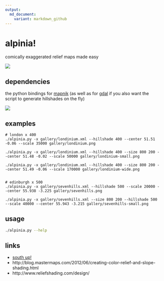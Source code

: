 ```yaml
---
output:
  md_document:
    variant: markdown_github
---
```


# alpinia!

comically exaggerated relief maps made easy

<a href="https://github.com/kevinstadler/alpinia/raw/master/gallery/londinium.png"><img src="gallery/londinium-small.png" align="center" /></a>

## dependencies

the python bindings for [mapnik](http://mapnik.org) (as well as for [gdal](http://gdal.org) if you also want the script to generate hillshades on the fly)

<a href="https://github.com/kevinstadler/alpinia/raw/master/gallery/sevenhills.png"><img src="gallery/sevenhills-small.png" align="center" /></a>

## examples

```
# london x 400
./alpinia.py -x gallery/londinium.xml --hillshade 400 --center 51.51 -0.06 --scale 35000 gallery/londinium.png

./alpinia.py -x gallery/londinium.xml --hillshade 400 --size 800 200 --center 51.48 -0.02 --scale 50000 gallery/londinium-small.png

./alpinia.py -x gallery/londinium.xml --hillshade 400 --size 800 200 --center 51.49 -0.06 --scale 170000 gallery/londinium-wide.png


# edinburgh x 500
./alpinia.py -x gallery/sevenhills.xml --hillshade 500 --scale 20000 --center 55.938 -3.225 gallery/sevenhills.png

./alpinia.py -x gallery/sevenhills.xml --size 800 200 --hillshade 500 --scale 40000 --center 55.943 -3.215 gallery/sevenhills-small.png
```

## usage

```bash
./alpinia.py --help
```

<!--
# merging OS terrain data
gdal_merge.py -o city.tif *.asc
# rescaling
gdalwarp -overwrite -ts 4000 0 orig.tif city.tif
# generate hillshade using [gdaldem](http://www.gdal.org/gdaldem.html)
gdaldem hillshade -combined -z 10 city.tif hillshade.tif
-->

## links

- [south up!](https://github.com/kevinstadler/southup)
- http://blog.mastermaps.com/2012/06/creating-color-relief-and-slope-shading.html
- http://www.reliefshading.com/design/
